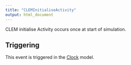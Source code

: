 ```yaml
---
title: "CLEMInitialiseActivity"
output: html_document
---
```



CLEM initialise Activity occurs once at start of simulation.

## Triggering

This event is triggered in the [Clock](/docs/Models/Clock.qmd) model.
